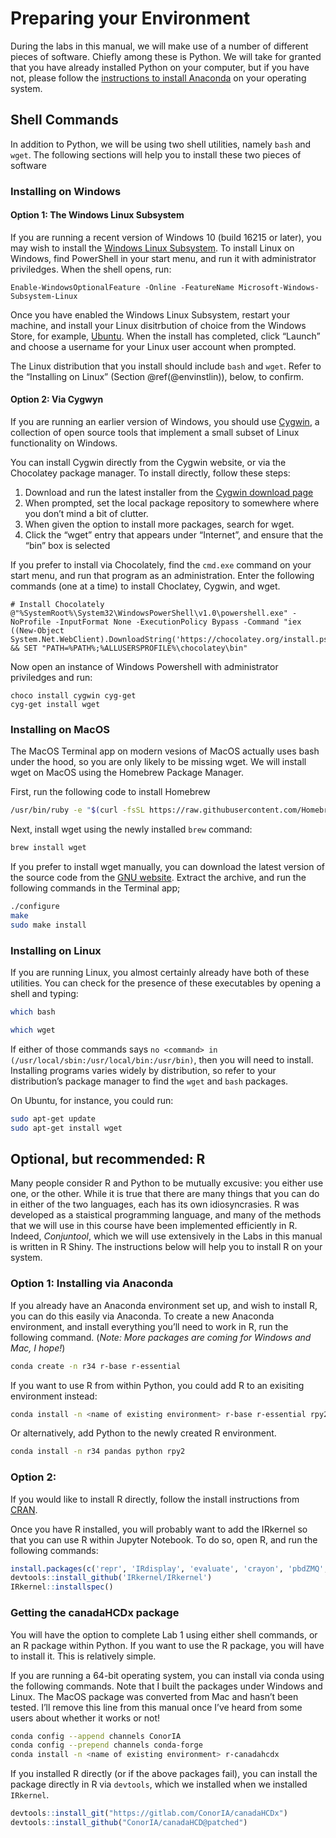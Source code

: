 # Preparing your Environment {#enviro}

During the labs in this manual, we will make use of a number of different pieces of software. Chiefly among these is Python. We will take for granted that you have already installed Python on your computer, but if you have not, please follow the [instructions to install Anaconda](https://docs.anaconda.com/anaconda/install/) on your operating system.

## Shell Commands

In addition to Python, we will be using two shell utilities, namely `bash` and `wget`. The following sections will help you to install these two pieces of software 

### Installing on Windows

#### Option 1: The Windows Linux Subsystem

If you are running a recent version of Windows 10 (build 16215 or later), you may wish to install the [Windows Linux Subsystem](https://docs.microsoft.com/en-us/windows/wsl/install-win10). To install Linux on Windows, find PowerShell in your start menu, and run it with administrator priviledges. When the shell opens, run:

```
Enable-WindowsOptionalFeature -Online -FeatureName Microsoft-Windows-Subsystem-Linux
```

Once you have enabled the Windows Linux Subsystem, restart your machine, and install your Linux disitrbution of choice from the Windows Store, for example, [Ubuntu](https://www.microsoft.com/en-ca/p/ubuntu/9nblggh4msv6). When the install has completed, click "Launch" and choose a username for your Linux user account when prompted. 

The Linux distribution that you install should include `bash` and `wget`. Refer to the "Installing on Linux" (Section \@ref(@envinstlin)), below, to confirm. 

#### Option 2: Via Cygwyn

If you are running an earlier version of Windows, you should use [Cygwin](https://cygwin.com/), a collection of open source tools that implement a small subset of Linux functionality on Windows.

You can install Cygwin directly from the Cygwin website, or via the Chocolatey package manager. To install directly, follow these steps:

1. Download and run the latest installer from the [Cygwin download page](https://cygwin.com/install.html)
2. When prompted, set the local package repository to somewhere where you don't mind a bit of clutter.
3. When given the option to install more packages, search for wget.
4. Click the "wget" entry that appears under "Internet", and ensure that the "bin" box is selected

If you prefer to install via Chocolately, find the `cmd.exe` command on your start menu, and run that program as an administration. Enter the following commands (one at a time) to install Choclatey, Cygwin, and wget. 

```
# Install Chocolately
@"%SystemRoot%\System32\WindowsPowerShell\v1.0\powershell.exe" -NoProfile -InputFormat None -ExecutionPolicy Bypass -Command "iex ((New-Object System.Net.WebClient).DownloadString('https://chocolatey.org/install.ps1'))" && SET "PATH=%PATH%;%ALLUSERSPROFILE%\chocolatey\bin"
```

Now open an instance of Windows Powershell with administrator priviledges and run:

```
choco install cygwin cyg-get
cyg-get install wget
```

### Installing on MacOS

The MacOS Terminal app on modern vesions of MacOS actually uses bash under the hood, so you are only likely to be missing wget. We will install wget on MacOS using the Homebrew Package Manager.

First, run the following code to install Homebrew
```bash
/usr/bin/ruby -e "$(curl -fsSL https://raw.githubusercontent.com/Homebrew/install/master/install)"
```

Next, install wget using the newly installed `brew` command: 
```bash
brew install wget
```

If you prefer to install wget manually, you can download the latest version of the source code from the [GNU website](http://ftp.gnu.org/pub/gnu/wget/). Extract the archive, and run the following commands in the Terminal app;

```bash
./configure 
make
sudo make install
```

### Installing on Linux {#envinstlin}

If you are running Linux, you almost certainly already have both of these utilities. You can check for the presence of these executables by opening a shell and typing:

```bash
which bash
```

```bash
which wget
```

If either of those commands says `no <command> in (/usr/local/sbin:/usr/local/bin:/usr/bin)`, then you will need to install. Installing programs varies widely by distribution, so refer to your distribution's package manager to find the `wget` and `bash` packages. 

On Ubuntu, for instance, you could run:
```bash
sudo apt-get update
sudo apt-get install wget
```

## Optional, but recommended: R

Many people consider R and Python to be mutually excusive: you either use one, or the other. While it is true that there are many things that you can do in either of the two languages, each has its own idiosyncrasies. R was developed as a staistical programming language, and many of the methods that we will use in this course have been implemented efficiently in R. Indeed, _Conjuntool_, which we will use extensively in the Labs in this manual is written in R Shiny. The instructions below will help you to install R on your system. 

### Option 1: Installing via Anaconda

If you already have an Anaconda environment set up, and wish to install R, you can do this easily via Anaconda. To create a new Anaconda environment, and install everything you'll need to work in R, run the following command. (_Note: More packages are coming for Windows and Mac, I hope!_)

```bash
conda create -n r34 r-base r-essential
```

If you want to use R from within Python, you could add R to an exisiting environment instead: 

```bash
conda install -n <name of existing environment> r-base r-essential rpy2
```

Or alternatively, add Python to the newly created R environment.

```bash
conda install -n r34 pandas python rpy2
```

### Option 2: 

If you would like to install R directly, follow the install instructions from [CRAN](https://cloud.r-project.org/). 

Once you have R installed, you will probably want to add the IRkernel so that you can use R within Jupyter Notebook. To do so, open R, and run the following commands: 

```r
install.packages(c('repr', 'IRdisplay', 'evaluate', 'crayon', 'pbdZMQ', 'devtools', 'uuid', 'digest'), repos = "https://cloud.r-project.org/")
devtools::install_github('IRkernel/IRkernel')
IRkernel::installspec()
```

### Getting the canadaHCDx package

You will have the option to complete Lab 1 using either shell commands, or an R package within Python. If you want to use the R package, you will have to install it. This is relatively simple. 

If you are running a 64-bit operating system, you can install via conda using the following commands. Note that I built the packages under Windows and Linux. The MacOS package was converted from Mac and hasn't been tested. I'll remove this line from this manual once I've heard from some users about whether it works or not!

```bash
conda config --append channels ConorIA
conda config --prepend channels conda-forge
conda install -n <name of existing environment> r-canadahcdx
```

If you installed R directly (or if the above packages fail), you can install the package directly in R via `devtools`, which we installed when we installed `IRkernel`.

```r
devtools::install_git("https://gitlab.com/ConorIA/canadaHCDx")
devtools::install_github("ConorIA/canadaHCD@patched")
```

